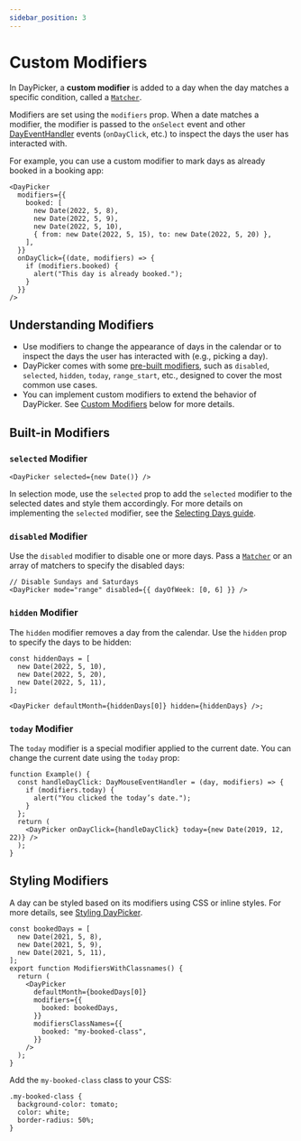 ```yaml
---
sidebar_position: 3
---
```


# Custom Modifiers

In DayPicker, a **custom modifier** is added to a day when the day matches a specific condition, called a [`Matcher`](../api/type-aliases/Matcher.md).

Modifiers are set using the `modifiers` prop. When a date matches a modifier, the modifier is passed to the `onSelect` event and other [DayEventHandler](../api/type-aliases/DayEventHandler.md) events (`onDayClick`, etc.) to inspect the days the user has interacted with.

For example, you can use a custom modifier to mark days as already booked in a booking app:

```tsx
<DayPicker
  modifiers={{
    booked: [
      new Date(2022, 5, 8),
      new Date(2022, 5, 9),
      new Date(2022, 5, 10),
      { from: new Date(2022, 5, 15), to: new Date(2022, 5, 20) },
    ],
  }}
  onDayClick={(date, modifiers) => {
    if (modifiers.booked) {
      alert("This day is already booked.");
    }
  }}
/>
```

## Understanding Modifiers

- Use modifiers to change the appearance of days in the calendar or to inspect the days the user has interacted with (e.g., picking a day).
- DayPicker comes with some [pre-built modifiers](../api/type-aliases/Modifiers.md), such as `disabled`, `selected`, `hidden`, `today`, `range_start`, etc., designed to cover the most common use cases.
- You can implement custom modifiers to extend the behavior of DayPicker. See [Custom Modifiers](#custom-modifiers) below for more details.

## Built-in Modifiers

### `selected` Modifier

```tsx
<DayPicker selected={new Date()} />
```

In selection mode, use the `selected` prop to add the `selected` modifier to the selected dates and style them accordingly. For more details on implementing the `selected` modifier, see the [Selecting Days guide](../docs/selection-modes.mdx).

### `disabled` Modifier

Use the `disabled` modifier to disable one or more days. Pass a [`Matcher`](../api/type-aliases/Matcher.md) or an array of matchers to specify the disabled days:

```tsx
// Disable Sundays and Saturdays
<DayPicker mode="range" disabled={{ dayOfWeek: [0, 6] }} />
```

<BrowserWindow>
  <Examples.ModifiersDisabled />
</BrowserWindow>

### `hidden` Modifier

The `hidden` modifier removes a day from the calendar. Use the `hidden` prop to specify the days to be hidden:

```tsx
const hiddenDays = [
  new Date(2022, 5, 10),
  new Date(2022, 5, 20),
  new Date(2022, 5, 11),
];

<DayPicker defaultMonth={hiddenDays[0]} hidden={hiddenDays} />;
```

<BrowserWindow>
  <Examples.ModifiersHidden />
</BrowserWindow>

### `today` Modifier

The `today` modifier is a special modifier applied to the current date. You can change the current date using the `today` prop:

```tsx
function Example() {
  const handleDayClick: DayMouseEventHandler = (day, modifiers) => {
    if (modifiers.today) {
      alert("You clicked the today’s date.");
    }
  };
  return (
    <DayPicker onDayClick={handleDayClick} today={new Date(2019, 12, 22)} />
  );
}
```

<BrowserWindow>
  <Examples.ModifiersToday />
</BrowserWindow>

## Styling Modifiers

A day can be styled based on its modifiers using CSS or inline styles. For more details, see [Styling DayPicker](../docs/styling.mdx).

```tsx
const bookedDays = [
  new Date(2021, 5, 8),
  new Date(2021, 5, 9),
  new Date(2021, 5, 11),
];
export function ModifiersWithClassnames() {
  return (
    <DayPicker
      defaultMonth={bookedDays[0]}
      modifiers={{
        booked: bookedDays,
      }}
      modifiersClassNames={{
        booked: "my-booked-class",
      }}
    />
  );
}
```

Add the `my-booked-class` class to your CSS:

```postcss
.my-booked-class {
  background-color: tomato;
  color: white;
  border-radius: 50%;
}
```

<BrowserWindow>
  <Examples.ModifiersClassnames />
</BrowserWindow>
